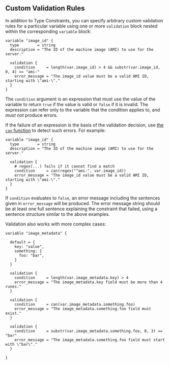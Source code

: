 ## Custom Validation Rules

In addition to Type Constraints, you can specify arbitrary custom validation
rules for a particular variable using one or more `validation` block nested
within the corresponding `variable` block:

```hcl
variable "image_id" {
  type        = string
  description = "The ID of the machine image (AMI) to use for the server."

  validation {
    condition     = length(var.image_id) > 4 && substr(var.image_id, 0, 4) == "ami-"
    error_message = "The image_id value must be a valid AMI ID, starting with \"ami-\"."
  }
}
```

The `condition` argument is an expression that must use the value of the
variable to return `true` if the value is valid or `false` if it is invalid.
The expression can refer only to the variable that the condition applies to,
and _must not_ produce errors.

If the failure of an expression is the basis of the validation decision, use
[the `can` function](/docs/templates/hcl_templates/functions/conversion/can) to detect such errors. For example:

```hcl
variable "image_id" {
  type        = string
  description = "The ID of the machine image (AMI) to use for the server."

  validation {
    # regex(...) fails if it cannot find a match
    condition     = can(regex("^ami-", var.image_id))
    error_message = "The image_id value must be a valid AMI ID, starting with \"ami-\"."
  }
}
```

If `condition` evaluates to `false`, an error message including the sentences
given in `error_message` will be produced. The error message string should be
at least one full sentence explaining the constraint that failed, using a
sentence structure similar to the above examples.

Validation also works with more complex cases:

```hcl
variable "image_metadata" {

  default = {
    key: "value",
    something: {
      foo: "bar",
    }
  }

  validation {
    condition     = length(var.image_metadata.key) > 4
    error_message = "The image_metadata.key field must be more than 4 runes."
  }

  validation {
    condition     = can(var.image_metadata.something.foo)
    error_message = "The image_metadata.something.foo field must exist."
  }

  validation {
    condition     = substr(var.image_metadata.something.foo, 0, 3) == "bar"
    error_message = "The image_metadata.something.foo field must start with \"bar\"."
  }

}
```

